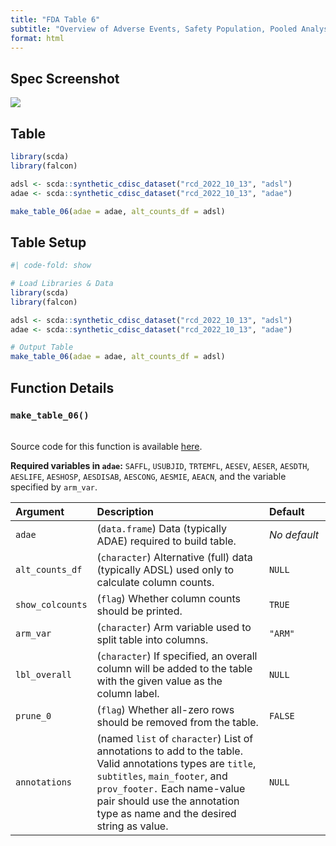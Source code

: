 ```yaml
---
title: "FDA Table 6"
subtitle: "Overview of Adverse Events, Safety Population, Pooled Analyses"
format: html
---
```


::: panel-tabset
## Spec Screenshot

![](images/table_06.png){fig-align="center"}

## Table

```r
library(scda)
library(falcon)

adsl <- scda::synthetic_cdisc_dataset("rcd_2022_10_13", "adsl")
adae <- scda::synthetic_cdisc_dataset("rcd_2022_10_13", "adae")

make_table_06(adae = adae, alt_counts_df = adsl)
```

## Table Setup

```r
#| code-fold: show

# Load Libraries & Data
library(scda)
library(falcon)

adsl <- scda::synthetic_cdisc_dataset("rcd_2022_10_13", "adsl")
adae <- scda::synthetic_cdisc_dataset("rcd_2022_10_13", "adae")

# Output Table
make_table_06(adae = adae, alt_counts_df = adsl)
```

## Function Details

### `make_table_06()`
\
Source code for this function is available [here](https://github.com/pharmaverse/falcon/blob/main/R/fda-table_06.R).

**Required variables in `adae`:** `SAFFL`, `USUBJID`, `TRTEMFL`, `AESEV`, `AESER`, `AESDTH`, `AESLIFE`, `AESHOSP`, `AESDISAB`, `AESCONG`, `AESMIE`, `AEACN`, and the variable specified by `arm_var`.

| Argument         | Description                                                                                                                                                                                                                                             | Default      |
|:--------------|:-----------------------------------------|:--------------|
| `adae`           | (`data.frame`) Data (typically ADAE) required to build table.                                                                                                                                                                                           | *No default* |
| `alt_counts_df`  | (`character`) Alternative (full) data (typically ADSL) used only to calculate column counts.                                                                                                                                                            | `NULL`       |
| `show_colcounts` | (`flag`) Whether column counts should be printed.                                                                                                                                                                                                       | `TRUE`       |
| `arm_var`        | (`character`) Arm variable used to split table into columns.                                                                                                                                                                                            | `"ARM"`      |
| `lbl_overall`    | (`character`) If specified, an overall column will be added to the table with the given value as the column label.                                                                                                                                      | `NULL`       |
| `prune_0`        | (`flag`) Whether all-zero rows should be removed from the table.                                                                                                                                                                                        | `FALSE`      |
| `annotations`    | (named `list` of `character`) List of annotations to add to the table. Valid annotations types are `title`, `subtitles`, `main_footer`, and `prov_footer.` Each name-value pair should use the annotation type as name and the desired string as value. | `NULL`       |
:::
